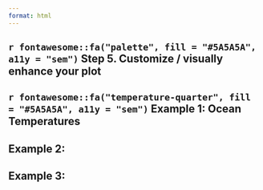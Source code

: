 ```yaml
---
format: html
---
```


## `r fontawesome::fa("palette", fill = "#5A5A5A", a11y = "sem")` Step 5. Customize / visually enhance your plot

::: panel-tabset

## **`r fontawesome::fa("temperature-quarter", fill = "#5A5A5A", a11y = "sem")` Example 1:** Ocean Temperatures

## **Example 2:**

## **Example 3:**

:::